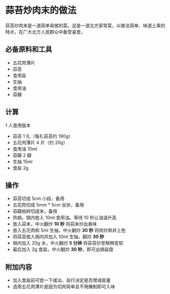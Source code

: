 # 蒜苔炒肉末的做法

蒜苔炒肉末是一道简单易做的菜。这是一道北方家常菜，以做法简单、味道上乘的特点，在广大北方人民群众中备受喜爱。

## 必备原料和工具

- 五花肉薄片
- 蒜苔
- 食用盐
- 生抽
- 食用油
- 蒜瓣

## 计算

1 人食用版本

- 蒜苔 1 扎（每扎蒜苔约 190g）
- 五花肉薄片 4 片（约 20g）
- 食用油 10ml
- 蒜瓣 2 瓣
- 生抽 15ml
- 食盐 2g

## 操作

- 蒜苔切成 5cm 小段，备用
- 五花肉切成 5mm * 5cm 丝状，备用
- 蒜瓣拍碎切成末，备用
- 热锅，锅内放入 10ml 食用油。等待 10 秒让油温升高
- 放入蒜末，中火翻炒 **10 秒** 将蒜末炒出香味
- 放入五花肉和 5ml 生抽，中火翻炒 **30 秒** 将肉炒熟并上色
- 将蒜苔放入锅内并加入 10ml 生抽，翻炒 **30 秒**
- 锅内加入 20g 水，中火翻炒 **5 分钟** 将蒜苔炒至稍稍变软
- 最后加入 2g 食盐，中火翻炒 **30 秒**，即可出锅装盘

## 附加内容

- 加入食盐前可尝一下咸淡，自行决定是否增减盐量
- 选用五花肉薄片是因为切肉简单且不用腌制即可入味


